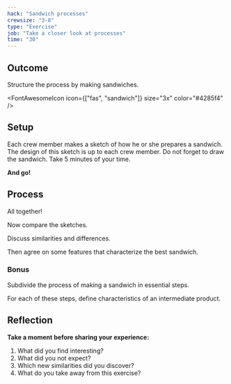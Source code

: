 ```yaml
---
hack: "Sandwich processes"
crewsize: "3-8"
type: "Exercise"
job: "Take a closer look at processes"
time: "30"
---
```


## Outcome

Structure the process by making sandwiches.

<FontAwesomeIcon icon={["fas", "sandwich"]} size="3x" color="#4285f4" />

## Setup

Each crew member makes a sketch of how he or she prepares a sandwich.
The design of this sketch is up to each crew member.
Do not forget to draw the sandwich.
Take 5 minutes of your time.

**And go!**

## Process

All together!

Now compare the sketches.

Discuss similarities and differences.

Then agree on some features that characterize the best sandwich.

### Bonus

Subdivide the process of making a sandwich in essential steps.

For each of these steps, define characteristics of an intermediate product.

## Reflection

**Take a moment before sharing your experience:**

1. What did you find interesting?
2. What did you not expect?
3. Which new similarities did you discover?
4. What do you take away from this exercise?
